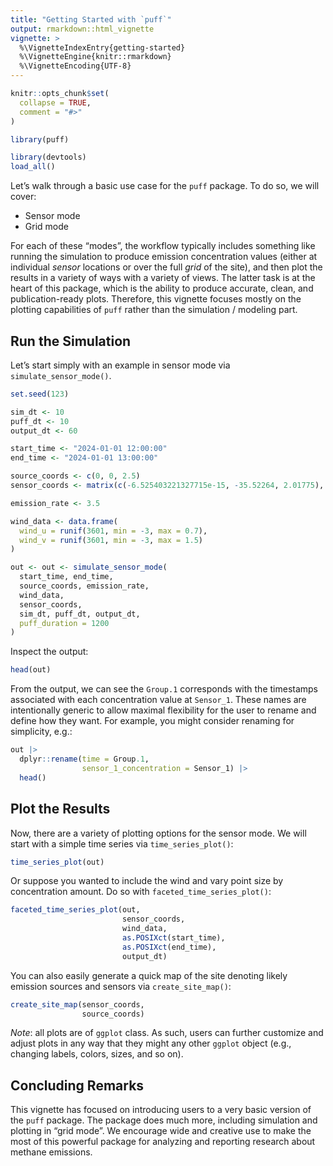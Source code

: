```yaml
---
title: "Getting Started with `puff`"
output: rmarkdown::html_vignette
vignette: >
  %\VignetteIndexEntry{getting-started}
  %\VignetteEngine{knitr::rmarkdown}
  %\VignetteEncoding{UTF-8}
---
```


```r
knitr::opts_chunk$set(
  collapse = TRUE,
  comment = "#>"
)
```

```r
library(puff)
```

```r
library(devtools)
load_all()
```

Let's walk through a basic use case for the `puff` package. To do so, we will cover: 

  - Sensor mode
  - Grid mode
  
For each of these "modes", the workflow typically includes something like running the simulation to produce emission concentration values (either at individual *sensor* locations or over the full *grid* of the site), and then plot the results in a variety of ways with a variety of views. The latter task is at the heart of this package, which is the ability to produce accurate, clean, and publication-ready plots. Therefore, this vignette focuses mostly on the plotting capabilities of `puff` rather than the simulation / modeling part. 

## Run the Simulation

Let's start simply with an example in sensor mode via `simulate_sensor_mode()`. 

```r
set.seed(123)

sim_dt <- 10
puff_dt <- 10
output_dt <- 60

start_time <- "2024-01-01 12:00:00"
end_time <- "2024-01-01 13:00:00"

source_coords <- c(0, 0, 2.5)
sensor_coords <- matrix(c(-6.525403221327715e-15, -35.52264, 2.01775), ncol = 3, byrow = TRUE)

emission_rate <- 3.5

wind_data <- data.frame(
  wind_u = runif(3601, min = -3, max = 0.7),
  wind_v = runif(3601, min = -3, max = 1.5)
)

out <- out <- simulate_sensor_mode(
  start_time, end_time, 
  source_coords, emission_rate,
  wind_data, 
  sensor_coords,
  sim_dt, puff_dt, output_dt, 
  puff_duration = 1200
)
```

Inspect the output: 

```r
head(out)
```

From the output, we can see the `Group.1` corresponds with the timestamps associated with each concentration value at `Sensor_1`. These names are intentionally generic to allow maximal flexibility for the user to rename and define how they want. For example, you might consider renaming for simplicity, e.g.: 

```r
out |> 
  dplyr::rename(time = Group.1,
                sensor_1_concentration = Sensor_1) |> 
  head()
```

## Plot the Results 

Now, there are a variety of plotting options for the sensor mode. We will start with a simple time series via `time_series_plot()`:

```r
time_series_plot(out)
```

Or suppose you wanted to include the wind and vary point size by concentration amount. Do so with `faceted_time_series_plot()`:

```r
faceted_time_series_plot(out, 
                         sensor_coords,
                         wind_data, 
                         as.POSIXct(start_time), 
                         as.POSIXct(end_time), 
                         output_dt)
```

You can also easily generate a quick map of the site denoting likely emission sources and sensors via `create_site_map()`:

```r
create_site_map(sensor_coords,
                source_coords)
```

*Note*: all plots are of `ggplot` class. As such, users can further customize and adjust plots in any way that they might any other `ggplot` object (e.g., changing labels, colors, sizes, and so on).

## Concluding Remarks

This vignette has focused on introducing users to a very basic version of the `puff` package. The package does much more, including simulation and plotting in "grid mode". We encourage wide and creative use to make the most of this powerful package for analyzing and reporting research about methane emissions. 
